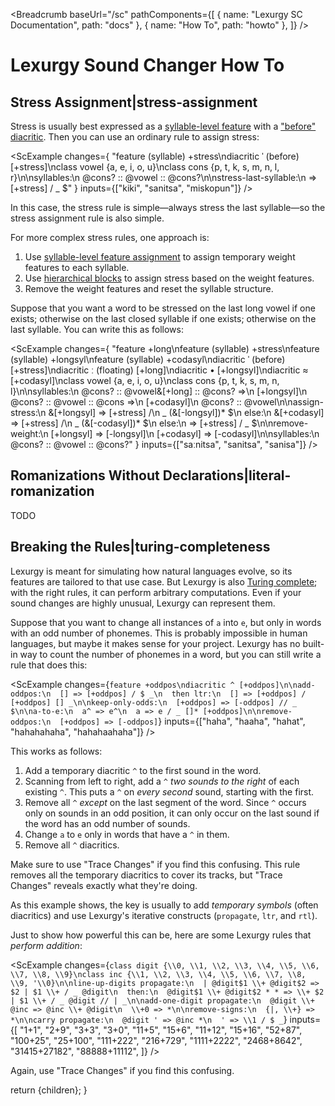 
<Breadcrumb
  baseUrl="/sc"
  pathComponents={[
    { name: "Lexurgy SC Documentation", path: "docs" },
    { name: "How To", path: "howto" },
  ]}
/>

# Lexurgy Sound Changer How To

## Stress Assignment|stress-assignment

Stress is usually best expressed as a [syllable-level feature](/sc/docs/tutorial/syllables#features) with a ["before" diacritic](/sc/docs/tutorial/features#diacritics). Then you can use an ordinary rule to assign stress:

<ScExample
  changes={
    "feature (syllable) +stress\ndiacritic ˈ (before) [+stress]\nclass vowel {a, e, i, o, u}\nclass cons {p, t, k, s, m, n, l, r}\n\nsyllables:\n  @cons? :: @vowel :: @cons?\n\nstress-last-syllable:\n  <syl> => [+stress] / _ $"
  }
  inputs={["kiki", "sanitsa", "miskopun"]}
/>

In this case, the stress rule is simple—always stress the last syllable—so the stress assignment rule is also simple.

For more complex stress rules, one approach is:

1. Use [syllable-level feature assignment](/sc/docs/tutorial/syllables#assigning-features) to assign temporary weight features to each syllable.
2. Use [hierarchical blocks](/sc/docs/reference#blocks) to assign stress based on the weight features.
3. Remove the weight features and reset the syllable structure.

Suppose that you want a word to be stressed on the last long vowel if one exists; otherwise on the last closed syllable if one exists; otherwise on the last syllable. You can write this as follows:

<ScExample
  changes={
    "feature +long\nfeature (syllable) +stress\nfeature (syllable) +longsyl\nfeature (syllable) +codasyl\ndiacritic ˈ (before) [+stress]\ndiacritic ː (floating) [+long]\ndiacritic • [+longsyl]\ndiacritic ≈ [+codasyl]\nclass vowel {a, e, i, o, u}\nclass cons {p, t, k, s, m, n, l}\n\nsyllables:\n  @cons? :: @vowel&[+long] :: @cons? =>\n    [+longsyl]\n  @cons? :: @vowel :: @cons =>\n    [+codasyl]\n  @cons? :: @vowel\n\nassign-stress:\n  <syl>&[+longsyl] => [+stress] /\n    _ (<syl>&[-longsyl])* $\n  else:\n  <syl>&[+codasyl] => [+stress] /\n    _ (<syl>&[-codasyl])* $\n  else:\n  <syl> => [+stress] / _ $\n\nremove-weight:\n  [+longsyl] => [-longsyl]\n  [+codasyl] => [-codasyl]\n\nsyllables:\n  @cons? :: @vowel :: @cons?"
  }
  inputs={["saːnitsa", "sanitsa", "sanisa"]}
/>

## Romanizations Without Declarations|literal-romanization

TODO

## Breaking the Rules|turing-completeness

Lexurgy is meant for simulating how natural languages evolve, so its features are tailored to that use case. But Lexurgy is also [Turing complete](https://en.wikipedia.org/wiki/Turing_completeness); with the right rules, it can perform arbitrary computations. Even if your sound changes are highly unusual, Lexurgy can represent them.

Suppose that you want to change all instances of `a` into `e`, but only in words with an odd number of phonemes. This is probably impossible in human languages, but maybe it makes sense for your project. Lexurgy has no built-in way to count the number of phonemes in a word, but you can still write a rule that does this:

<ScExample
  changes={`feature +oddpos\ndiacritic ^ [+oddpos]\n\nadd-oddpos:\n  [] => [+oddpos] / $ _\n  then ltr:\n  [] => [+oddpos] / [+oddpos] [] _\n\nkeep-only-odds:\n  [+oddpos] => [-oddpos] // _ $\n\na-to-e:\n  a^ => e^\n  a => e / _ []* [+oddpos]\n\nremove-oddpos:\n  [+oddpos] => [-oddpos]`}
  inputs={["haha", "haaha", "hahat", "hahahahaha", "hahahaahaha"]}
/>

This works as follows:

1. Add a temporary diacritic `^` to the first sound in the word.
2. Scanning from left to right, add a `^` _two sounds to the right_ of each existing `^`. This puts a `^` on _every second_ sound, starting with the first.
3. Remove all `^` _except_ on the last segment of the word. Since `^` occurs only on sounds in an odd position, it can only occur on the last sound if the word has an odd number of sounds.
4. Change `a` to `e` only in words that have a `^` in them.
5. Remove all `^` diacritics.

Make sure to use "Trace Changes" if you find this confusing. This rule removes all the temporary diacritics to cover its tracks, but "Trace Changes" reveals exactly what they're doing.

As this example shows, the key is usually to add _temporary symbols_ (often diacritics) and use Lexurgy's iterative constructs (`propagate`, `ltr`, and `rtl`).

Just to show how powerful this can be, here are some Lexurgy rules that _perform addition_:

<ScExample
  changes={`class digit {\\0, \\1, \\2, \\3, \\4, \\5, \\6, \\7, \\8, \\9}\nclass inc {\\1, \\2, \\3, \\4, \\5, \\6, \\7, \\8, \\9, '\\0}\n\nline-up-digits propagate:\n  | @digit$1 \\+ @digit$2 => $2 | $1 \\+ / _ @digit\n  then:\n  @digit$1 \\+ @digit$2 * * => \\+ $2 | $1 \\+ / _ @digit // | _\n\nadd-one-digit propagate:\n  @digit \\+ @inc => @inc \\+ @digit\n  \\+0 => *\n\nremove-signs:\n  {|, \\+} => *\n\ncarry propagate:\n  @digit ' => @inc *\n  ' => \\1 / $ _`}
  inputs={[
    "1+1",
    "2+9",
    "3+3",
    "3+0",
    "11+5",
    "15+6",
    "11+12",
    "15+16",
    "52+87",
    "100+25",
    "25+100",
    "111+222",
    "216+729",
    "1111+2222",
    "2468+8642",
    "31415+27182",
    "88888+11112",
  ]}
/>

Again, use "Trace Changes" if you find this confusing.

  return <MdxLayout>{children}</MdxLayout>;
}
